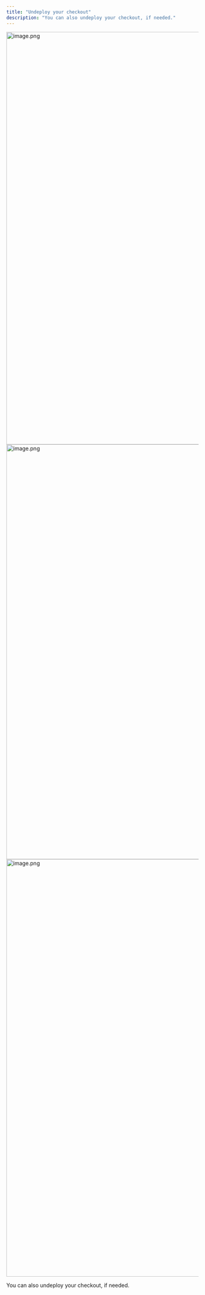 ```yaml
---
title: "Undeploy your checkout"
description: "You can also undeploy your checkout, if needed."
---
```



<Steps>
  <Step title="Select your desired store under Stores.">
    <img
      src="https://mintcdn.com/tagadapay/ikBUhXOL7Nm1Wae_/assets/knowledge-center/checkout-configuration/image-697e2053.png?fit=max&auto=format&n=ikBUhXOL7Nm1Wae_&q=85&s=119b109577afd6e09bcac4cafdebea0f"
      alt="image.png"
      data-og-width="1919"
      width="1919"
      data-og-height="1082"
      height="1082"
      data-path="assets/knowledge-center/checkout-configuration/image-697e2053.png"
      data-optimize="true"
      data-opv="2"
      srcset="https://mintcdn.com/tagadapay/ikBUhXOL7Nm1Wae_/assets/knowledge-center/checkout-configuration/image-697e2053.png?w=280&fit=max&auto=format&n=ikBUhXOL7Nm1Wae_&q=85&s=d3a084bdb40d49776691ac731c8af6c8 280w, https://mintcdn.com/tagadapay/ikBUhXOL7Nm1Wae_/assets/knowledge-center/checkout-configuration/image-697e2053.png?w=560&fit=max&auto=format&n=ikBUhXOL7Nm1Wae_&q=85&s=0c9b4e36316a12775f51d5d9dcec7a04 560w, https://mintcdn.com/tagadapay/ikBUhXOL7Nm1Wae_/assets/knowledge-center/checkout-configuration/image-697e2053.png?w=840&fit=max&auto=format&n=ikBUhXOL7Nm1Wae_&q=85&s=fc8bac63ee40fefcae1e31876903de14 840w, https://mintcdn.com/tagadapay/ikBUhXOL7Nm1Wae_/assets/knowledge-center/checkout-configuration/image-697e2053.png?w=1100&fit=max&auto=format&n=ikBUhXOL7Nm1Wae_&q=85&s=620f552b2b0d6c86b668e5673b51b98a 1100w, https://mintcdn.com/tagadapay/ikBUhXOL7Nm1Wae_/assets/knowledge-center/checkout-configuration/image-697e2053.png?w=1650&fit=max&auto=format&n=ikBUhXOL7Nm1Wae_&q=85&s=d42988dc5f73f0e9320bd73329874dcb 1650w, https://mintcdn.com/tagadapay/ikBUhXOL7Nm1Wae_/assets/knowledge-center/checkout-configuration/image-697e2053.png?w=2500&fit=max&auto=format&n=ikBUhXOL7Nm1Wae_&q=85&s=10a1849efadf0856d87c30e729c80dcb 2500w"
    />
  </Step>
  <Step title="Select Checkout, then select Advanced and click on Undeploy.">
    <img
      src="https://mintcdn.com/tagadapay/ikBUhXOL7Nm1Wae_/assets/knowledge-center/checkout-configuration/image-62ae916a.png?fit=max&auto=format&n=ikBUhXOL7Nm1Wae_&q=85&s=8cdbcf9e3db5518d63bd3e666062eb2e"
      alt="image.png"
      data-og-width="1919"
      width="1919"
      data-og-height="1088"
      height="1088"
      data-path="assets/knowledge-center/checkout-configuration/image-62ae916a.png"
      data-optimize="true"
      data-opv="2"
      srcset="https://mintcdn.com/tagadapay/ikBUhXOL7Nm1Wae_/assets/knowledge-center/checkout-configuration/image-62ae916a.png?w=280&fit=max&auto=format&n=ikBUhXOL7Nm1Wae_&q=85&s=88b92b7c65a981445d3a41979c4f3124 280w, https://mintcdn.com/tagadapay/ikBUhXOL7Nm1Wae_/assets/knowledge-center/checkout-configuration/image-62ae916a.png?w=560&fit=max&auto=format&n=ikBUhXOL7Nm1Wae_&q=85&s=7b9dcd805516b9dc7d27ccb42abe29a6 560w, https://mintcdn.com/tagadapay/ikBUhXOL7Nm1Wae_/assets/knowledge-center/checkout-configuration/image-62ae916a.png?w=840&fit=max&auto=format&n=ikBUhXOL7Nm1Wae_&q=85&s=4a795dd90e0825baab486d848039925e 840w, https://mintcdn.com/tagadapay/ikBUhXOL7Nm1Wae_/assets/knowledge-center/checkout-configuration/image-62ae916a.png?w=1100&fit=max&auto=format&n=ikBUhXOL7Nm1Wae_&q=85&s=78c1884669582f21f1580283b0a3665d 1100w, https://mintcdn.com/tagadapay/ikBUhXOL7Nm1Wae_/assets/knowledge-center/checkout-configuration/image-62ae916a.png?w=1650&fit=max&auto=format&n=ikBUhXOL7Nm1Wae_&q=85&s=38542f15bf0dbec493fe5636b5cc1fd0 1650w, https://mintcdn.com/tagadapay/ikBUhXOL7Nm1Wae_/assets/knowledge-center/checkout-configuration/image-62ae916a.png?w=2500&fit=max&auto=format&n=ikBUhXOL7Nm1Wae_&q=85&s=873880ab983b79a0f6f09668f58ac0bc 2500w"
    />
  </Step>
  <Step title="A green notification will appear in the top-right corner to confirm that the undeployment was successful.">
    <img
      src="https://mintcdn.com/tagadapay/ikBUhXOL7Nm1Wae_/assets/knowledge-center/checkout-configuration/image-1-8127394f.png?fit=max&auto=format&n=ikBUhXOL7Nm1Wae_&q=85&s=11d8a7daba5d43cb878e594dbfad1c7a"
      alt="image.png"
      data-og-width="1919"
      width="1919"
      data-og-height="1095"
      height="1095"
      data-path="assets/knowledge-center/checkout-configuration/image-1-8127394f.png"
      data-optimize="true"
      data-opv="2"
      srcset="https://mintcdn.com/tagadapay/ikBUhXOL7Nm1Wae_/assets/knowledge-center/checkout-configuration/image-1-8127394f.png?w=280&fit=max&auto=format&n=ikBUhXOL7Nm1Wae_&q=85&s=54eb103922aac2c5f143b3c30bb281d8 280w, https://mintcdn.com/tagadapay/ikBUhXOL7Nm1Wae_/assets/knowledge-center/checkout-configuration/image-1-8127394f.png?w=560&fit=max&auto=format&n=ikBUhXOL7Nm1Wae_&q=85&s=57443738095d8ff9834d7c1e27da27b9 560w, https://mintcdn.com/tagadapay/ikBUhXOL7Nm1Wae_/assets/knowledge-center/checkout-configuration/image-1-8127394f.png?w=840&fit=max&auto=format&n=ikBUhXOL7Nm1Wae_&q=85&s=a1932347d3cf6b25f6011540b497a914 840w, https://mintcdn.com/tagadapay/ikBUhXOL7Nm1Wae_/assets/knowledge-center/checkout-configuration/image-1-8127394f.png?w=1100&fit=max&auto=format&n=ikBUhXOL7Nm1Wae_&q=85&s=451c43aa54e3f0f2f5d32bba089672d6 1100w, https://mintcdn.com/tagadapay/ikBUhXOL7Nm1Wae_/assets/knowledge-center/checkout-configuration/image-1-8127394f.png?w=1650&fit=max&auto=format&n=ikBUhXOL7Nm1Wae_&q=85&s=8243baa241573f22a3028388ffad0a0d 1650w, https://mintcdn.com/tagadapay/ikBUhXOL7Nm1Wae_/assets/knowledge-center/checkout-configuration/image-1-8127394f.png?w=2500&fit=max&auto=format&n=ikBUhXOL7Nm1Wae_&q=85&s=c1707bbf2e458892dcd600523471178f 2500w"
    />
  </Step>
</Steps>

You can also undeploy your checkout, if needed.